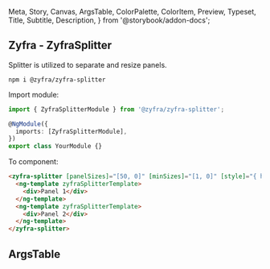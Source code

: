   Meta,
  Story,
  Canvas,
  ArgsTable,
  ColorPalette,
  ColorItem,
  Preview,
  Typeset,
  Title,
  Subtitle,
  Description,
} from '@storybook/addon-docs';

## Zyfra - ZyfraSplitter

<Subtitle of={ZyfraSplitterComponent}>Splitter is utilized to separate and resize panels.</Subtitle>

```
npm i @zyfra/zyfra-splitter
```

Import module:

```typescript
import { ZyfraSplitterModule } from '@zyfra/zyfra-splitter';

@NgModule({
  imports: [ZyfraSplitterModule],
})
export class YourModule {}
```

To component:

```html
<zyfra-splitter [panelSizes]="[50, 0]" [minSizes]="[1, 0]" [style]="{ height: '300px' }">
  <ng-template zyfraSplitterTemplate>
    <div>Panel 1</div>
  </ng-template>
  <ng-template zyfraSplitterTemplate>
    <div>Panel 2</div>
  </ng-template>
</zyfra-splitter>
```

## ArgsTable

<ArgsTable of={ZyfraSplitterComponent} />
